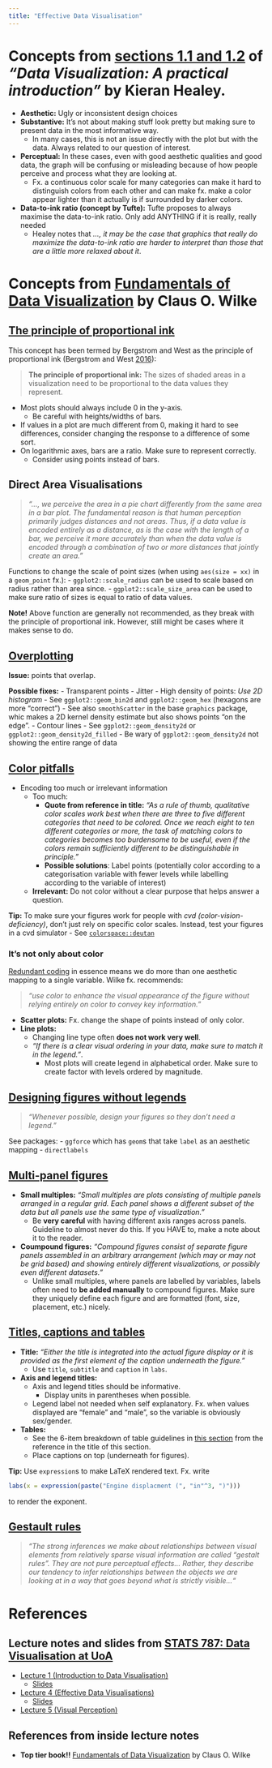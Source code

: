 ```yaml
---
title: "Effective Data Visualisation"
---
```


# Concepts from [sections 1.1 and 1.2](https://socviz.co/lookatdata.html#why-look-at-data) of *“Data Visualization: A practical introduction”* by Kieran Healey.

- **Aesthetic:** Ugly or inconsistent design choices
- **Substantive:** It's not about making stuff look pretty but making sure to present data in the most informative way.
  - In many cases, this is not an issue directly with the plot but with the data. Always related to our question of interest.
- **Perceptual:** In these cases, even with good aesthetic qualities and good data, the graph will be confusing or misleading because of how people perceive and process what they are looking at. 
  - Fx. a continuous color scale for many categories can make it hard to distinguish colors from each other and can make fx. make a color appear lighter than it actually is if surrounded by darker colors.
- **Data-to-ink ratio (concept by Tufte):** Tufte proposes to always maximise the data-to-ink ratio. Only add ANYTHING if it is really, really needed
  - Healey notes that *..., it may be the case that graphics that really do maximize the data-to-ink ratio are harder to interpret than those that are a little more relaxed about it*.

# Concepts from [Fundamentals of Data Visualization](https://clauswilke.com/dataviz/) by Claus O. Wilke

## [The principle of proportional ink](https://clauswilke.com/dataviz/proportional-ink.html)

This concept has been termed by Bergstrom and West as the principle of proportional ink (Bergstrom and West [2016](https://callingbullshit.org/tools/tools_proportional_ink.html)):

> **The principle of proportional ink:** The sizes of shaded areas in a visualization need to be proportional to the data values they represent.

- Most plots should always include 0 in the y-axis.
  - Be careful with heights/widths of bars.
- If values in a plot are much different from 0, making it hard to see differences, consider changing the response to a difference of some sort.
- On logarithmic axes, bars are a ratio. Make sure to represent correctly.
  - Consider using points instead of bars.

## Direct Area Visualisations

> *"..., we perceive the area in a pie chart differently from the same area in a bar plot. The fundamental reason is that human perception primarily judges distances and not areas. Thus, if a data value is encoded entirely as a distance, as is the case with the length of a bar, we perceive it more accurately than when the data value is encoded through a combination of two or more distances that jointly create an area."*

Functions to change the scale of point sizes (when using `aes(size = xx)` in a `geom_point` fx.):
- `ggplot2::scale_radius` can be used to scale based on radius rather than area since.
- `ggplot2::scale_size_area` can be used to make sure ratio of sizes is equal to ratio of data values.

**Note!** Above function are generally not recommended, as they break with the principle of proportional ink. However, still might be cases where it makes sense to do.

## [Overplotting](https://clauswilke.com/dataviz/overlapping-points.html)

**Issue:** points that overlap.

**Possible fixes:**
- Transparent points
- Jitter
- High density of points: *Use 2D histogram*
  - See `ggplot2::geom_bin2d` and `ggplot2::geom_hex` (hexagons are more "correct")
  - See also `smoothScatter` in the base `graphics` package, whic makes a 2D kernel density estimate but also shows points "on the edge".
- Contour lines
  - See `ggplot2::geom_density2d` or `ggplot2::geom_density2d_filled`
    - Be wary of `ggplot2::geom_density2d` not showing the entire range of data

## [Color pitfalls](https://clauswilke.com/dataviz/color-pitfalls.html) {#sec-colorpitfalls}

- Encoding too much or irrelevant information
  - Too much:
    - **Quote from reference in title:** *"As a rule of thumb, qualitative color scales work best when there are three to five different categories that need to be colored. Once we reach eight to ten different categories or more, the task of matching colors to categories becomes too burdensome to be useful, even if the colors remain sufficiently different to be distinguishable in principle."*
    - **Possible solutions**: Label points (potentially color according to a categorisation variable with fewer levels while labelling according to the variable of interest)
  - **Irrelevant:** Do not color without a clear purpose that helps answer a question.

**Tip:** To make sure your figures work for people with *cvd (color-vision-deficiency)*, don’t just rely on specific color scales. Instead, test your figures in a cvd simulator
- See [`colorspace::deutan`](https://colorspace.r-forge.r-project.org/reference/simulate_cvd.html)

### It's not only about color

[Redundant coding](https://clauswilke.com/dataviz/redundant-coding.html) in essence means we do more than one aesthetic mapping to a single variable. Wilke fx. recommends:

> *"use color to enhance the visual appearance of the figure without relying entirely on color to convey key information."* 

- **Scatter plots:** Fx. change the shape of points instead of only color.
- **Line plots:**
  - Changing line type often **does not work very well**. 
  - *"If there is a clear visual ordering in your data, make sure to match it in the legend."*.
    - Most plots will create legend in alphabetical order. Make sure to create factor with levels ordered by magnitude.
    
## [Designing figures without legends](https://clauswilke.com/dataviz/redundant-coding.html#designing-figures-without-legends)

> *"Whenever possible, design your figures so they don’t need a legend."*

See packages:
- `ggforce` which has `geom`s that take `label` as an aesthetic mapping
- `directlabels`

## [Multi-panel figures](https://clauswilke.com/dataviz/multi-panel-figures.html)

- **Small multiples:** *"Small multiples are plots consisting of multiple panels arranged in a regular grid. Each panel shows a different subset of the data but all panels use the same type of visualization."*
  - Be **very careful** with having different axis ranges across panels. Guideline to almost never do this. If you HAVE to, make a note about it to the reader.
- **Coumpound figures:** *"Compound figures consist of separate figure panels assembled in an arbitrary arrangement (which may or may not be grid based) and showing entirely different visualizations, or possibly even different datasets."*
  - Unlike small multiples, where panels are labelled by variables, labels often need to **be added manually** to compound figures. Make sure they uniquely define each figure and are formatted (font, size, placement, etc.) nicely.
  
## [Titles, captions and tables](https://clauswilke.com/dataviz/figure-titles-captions.html)

- **Title:** *"Either the title is integrated into the actual figure display or it is provided as the first element of the caption underneath the figure."*
  - Use `title`, `subtitle` and `caption` in `labs`.
- **Axis and legend titles:**
  - Axis and legend titles should be informative. 
    - Display units in parentheses when possible.
  - Legend label not needed when self explanatory. Fx. when values displayed are "female" and "male", so the variable is obviously sex/gender.
- **Tables:**
  - See the 6-item breakdown of table guidelines in [this section](https://clauswilke.com/dataviz/figure-titles-captions.html#tables) from the reference in the title of this section.
  - Place captions on top (underneath for figures).
  
**Tip:** Use `expression`s to make LaTeX rendered text. Fx. write
```r
labs(x = expression(paste("Engine displacment (", "in"^3, ")")))
```

to render the exponent.

## [Gestault rules](https://socviz.co/lookatdata.html#gestalt-rules)

> *"The strong inferences we make about relationships between visual elements from relatively sparse visual information are called “gestalt rules”. They are not pure perceptual effects... Rather, they describe our tendency to infer relationships between the objects we are looking at in a way that goes beyond what is strictly visible..."*

# References

## Lecture notes and slides from [STATS 787: Data Visualisation at UoA](https://courseoutline.auckland.ac.nz/dco/course/STATS/787/1213)

- [Lecture 1 (Introduction to Data Visualisation)](https://www.stat.auckland.ac.nz/~paul/stats787/Current/Topics/intro.html)
  - [Slides](https://www.stat.auckland.ac.nz/~paul/stats787/Current/Slides/intro-slides.html#/)
- [Lecture 4 (Effective Data Visualisations)](https://www.stat.auckland.ac.nz/~paul/stats787/Current/Topics/effective.html)
  - [Slides](https://www.stat.auckland.ac.nz/~paul/stats787/Current/Slides/effective-slides.html#/)
- [Lecture 5 (Visual Perception)](https://www.stat.auckland.ac.nz/~paul/stats787/Current/Topics/perception.html)


## References from inside lecture notes

- **Top tier book!!** [Fundamentals of Data Visualization](https://clauswilke.com/dataviz/) by Claus O. Wilke
